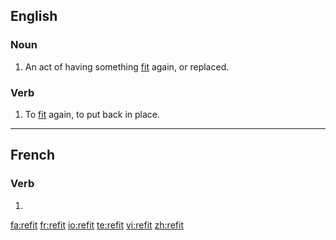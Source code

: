 ==English==

===Noun===
{{en-noun}}

# An act of having something [[fit]] again, or replaced.

===Verb===
{{en-verb|refits|refitting|refit|refit}}

# To [[fit]] again, to put back in place.

{{see|refît}}

----

==French==

===Verb===
{{fr-verb-form}}

# {{form of|[[third-person|Third-person]] [[singular]] [[past historic]]|refaire|lang=French}}

[[fa:refit]]
[[fr:refit]]
[[io:refit]]
[[te:refit]]
[[vi:refit]]
[[zh:refit]]